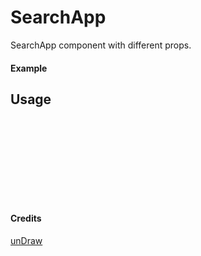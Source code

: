 
<Meta of={SearchApp} title="unDraw/SearchApp" />

# SearchApp

SearchApp component with different props.

#### Example

<Canvas of={SearchApp.Primary} />

## Usage

```ts
import { SearchApp } from "yadl-ui";

const Example = () => {
  return (
      <SearchApp />
  );
};

export default Example;
```

#### Credits
[unDraw](https://undraw.co/illustrations)
